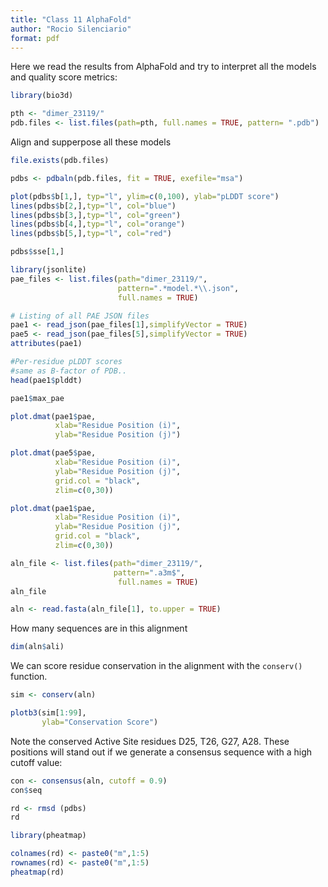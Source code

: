 ```yaml
---
title: "Class 11 AlphaFold"
author: "Rocio Silenciario"
format: pdf
---
```


Here we read the results from AlphaFold and try to interpret all the models and quality score metrics:

```r
library(bio3d)

pth <- "dimer_23119/"
pdb.files <- list.files(path=pth, full.names = TRUE, pattern= ".pdb")
```

Align and supperpose all these models

```r
file.exists(pdb.files)
```

```r
pdbs <- pdbaln(pdb.files, fit = TRUE, exefile="msa")
```
```r
plot(pdbs$b[1,], typ="l", ylim=c(0,100), ylab="pLDDT score")
lines(pdbs$b[2,],typ="l", col="blue")
lines(pdbs$b[3,],typ="l", col="green")
lines(pdbs$b[4,],typ="l", col="orange")
lines(pdbs$b[5,],typ="l", col="red")
```


```r
pdbs$sse[1,]
```

```r
library(jsonlite)
pae_files <- list.files(path="dimer_23119/",
                        pattern=".*model.*\\.json",
                        full.names = TRUE)
```

```r
# Listing of all PAE JSON files
pae1 <- read_json(pae_files[1],simplifyVector = TRUE)
pae5 <- read_json(pae_files[5],simplifyVector = TRUE)
attributes(pae1)
```

```r
#Per-residue pLDDT scores 
#same as B-factor of PDB..
head(pae1$plddt) 
```

```r
pae1$max_pae
```

```r
plot.dmat(pae1$pae, 
          xlab="Residue Position (i)",
          ylab="Residue Position (j)")
```

```r
plot.dmat(pae5$pae, 
          xlab="Residue Position (i)",
          ylab="Residue Position (j)",
          grid.col = "black",
          zlim=c(0,30))
```
```r
plot.dmat(pae1$pae, 
          xlab="Residue Position (i)",
          ylab="Residue Position (j)",
          grid.col = "black",
          zlim=c(0,30))
```

```r
aln_file <- list.files(path="dimer_23119/",
                       pattern=".a3m$",
                        full.names = TRUE)
aln_file
```

```r
aln <- read.fasta(aln_file[1], to.upper = TRUE)
```
How many sequences are in this alignment
```r
dim(aln$ali)
```

We can score residue conservation in the alignment with the `conserv()` function.

```r
sim <- conserv(aln)
```

```r
plotb3(sim[1:99],
       ylab="Conservation Score")
```
Note the conserved Active Site residues D25, T26, G27, A28. These positions will stand out if we generate a consensus sequence with a high cutoff value:
```r
con <- consensus(aln, cutoff = 0.9)
con$seq
```
```r
rd <- rmsd (pdbs)
rd

library(pheatmap)

colnames(rd) <- paste0("m",1:5)
rownames(rd) <- paste0("m",1:5)
pheatmap(rd)
```


